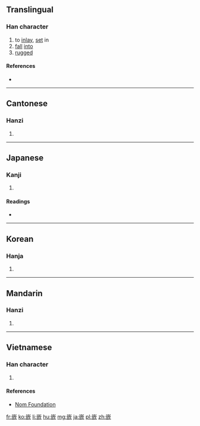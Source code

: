 ==Translingual==

===Han character===
{{Han char|rn=46|rad=山|as=09|sn=12|four=2278<sub>2</sub>|canj=山廿一人 (UTMO)|ids=⿱[[山]][[𣢟]]}}

# to [[inlay]], [[set]] in
# [[fall]] [[into]]
# [[rugged]]

====References====
* {{Han ref|kx=0316.170|dkj=08279|dj=0616.380|hdz=10784.170|uh=5D4C|ud=23884|bh=B44F|bd=46159}}

----

==Cantonese==

===Hanzi===
{{yue-hanzi|jyut=[[haam1]], [[ham3]], [[ham6]]|y=haam1, ham3, ham6}}

# {{defn|lang=yue|sort=山09}}

----

==Japanese==

===Kanji===
{{ja-kanji|grade=|rs=山09}}

# {{defn|lang=ja|sort=山09}}

====Readings====
* {{ja-readings|on=[[かん]] (kan)|kun=[[あな]] (ana)}}

----

==Korean==

===Hanja===
{{ko-hanja|hangeul=감|rv=gam|mr=kam}}

# {{defn|lang=ko|sort=山09}}

----

==Mandarin==

===Hanzi===
{{cmn-hanzi|pin=[[qiàn]] ([[qian4]])|wg=ch'ien<sup>4</sup>}}

# {{defn|lang=cmn|sort=山09}}

----

==Vietnamese==

===Han character===
{{vi-readings|rs=山09| hanviet = khảm}}

# {{defn|lang=vi|sort=山09}}

====References====
*[http://nomfoundation.org/common/nom_details.php?codepoint=5d4c Nom Foundation]

[[fr:嵌]]
[[ko:嵌]]
[[li:嵌]]
[[hu:嵌]]
[[mg:嵌]]
[[ja:嵌]]
[[pl:嵌]]
[[zh:嵌]]